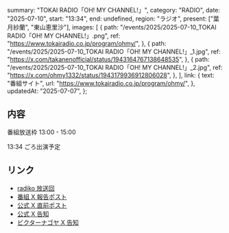   summary: "TOKAI RADIO「OH! MY CHANNEL!」",
  category: "RADIO",
  date: "2025-07-10",
  start: "13:34",
  end: undefined,
  region: "ラジオ",
  present: ["葉月紗蘭", "東山恵里沙"],
  images: [
    {
      path: "/events/2025/2025-07-10_TOKAI RADIO「OH! MY CHANNEL!」.png",
      ref: "https://www.tokairadio.co.jp/program/ohmy/",
    },
    {
      path: "/events/2025/2025-07-10_TOKAI RADIO「OH! MY CHANNEL!」_1.jpg",
      ref: "https://x.com/takanenofficial/status/1943164767138648535",
    },
    {
      path: "/events/2025/2025-07-10_TOKAI RADIO「OH! MY CHANNEL!」_2.jpg",
      ref: "https://x.com/ohmy1332/status/1943179936912806028",
    },
  ],
  link: {
    text: "番組サイト",
    url: "https://www.tokairadio.co.jp/program/ohmy/",
  },
  updatedAt: "2025-07-07",
};

## 内容

番組放送枠 13:00 - 15:00

13:34 ごろ出演予定

## リンク

- [radiko 放送回](https://radiko.jp/share/?sid=TOKAIRADIO&t=20250710130000)
- [番組 X 報告ポスト](https://x.com/ohmy1332/status/1943179936912806028)
- [公式 X 直前ポスト](https://x.com/takanenofficial/status/1943164767138648535)
- [公式 X 告知](https://x.com/takanenofficial/status/1942871358289195370)
- [ビクターナゴヤ X 告知](https://x.com/victor_nagoya/status/1941995578285543430)
